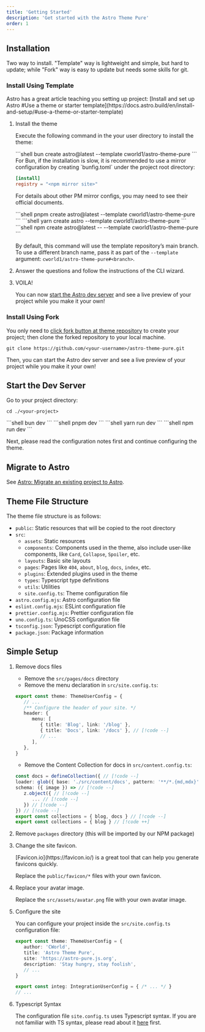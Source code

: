 ```yaml
---
title: 'Getting Started'
description: 'Get started with the Astro Theme Pure'
order: 1
---
```



## Installation

Two way to install. "Template" way is lightweight and simple, but hard to update; while "Fork" way is easy to update but needs some skills for git.

### Install Using Template

<Aside type='tip'>
Astro has a great article teaching you setting up project: [Install and set up Astro #Use a theme or starter template](https://docs.astro.build/en/install-and-setup/#use-a-theme-or-starter-template) 
</Aside>

<Steps>

1. Install the theme

   Execute the following command in the your user directory to install the theme:
   
   <Tabs>
   <TabItem label='bun'>
   ```shell
   bun create astro@latest --template cworld1/astro-theme-pure
   ```
   <Aside type='tip'>
   For Bun, if the installation is slow, it is recommended to use a mirror configuration by creating `bunfig.toml` under the project root directory:

   ```toml title="bunfig.toml"
   [install]
   registry = "<npm mirror site>"
   ```

   For details about other PM mirror configs, you may need to see their official documents.
   </Aside>
   </TabItem>
   <TabItem label='pnpm'>
   ```shell
   pnpm create astro@latest --template cworld1/astro-theme-pure
   ```
   </TabItem>
   <TabItem label='yarn'>
   ```shell
   yarn create astro --template cworld1/astro-theme-pure
   ```
   </TabItem>
   <TabItem label='npm'>
   ```shell
   npm create astro@latest -- --template cworld1/astro-theme-pure
   ```
   </TabItem>
   </Tabs>

   By default, this command will use the template repository’s main branch. To use a different branch name, pass it as part of the `--template` argument: `cworld1/astro-theme-pure#<branch>`.

2. Answer the questions and follow the instructions of the CLI wizard.

3. VOILA!

   You can now [start the Astro dev server](https://docs.astro.build/en/install-and-setup/#start-the-astro-dev-server) and see a live preview of your project while you make it your own!

</Steps>

### Install Using Fork

You only need to [click fork button at theme repository](https://github.com/cworld1/astro-theme-pure/fork) to create your project; then clone the forked repository to your local machine.

```shell
git clone https://github.com/<your-username>/astro-theme-pure.git
```

Then, you can start the Astro dev server and see a live preview of your project while you make it your own!

## Start the Dev Server

Go to your project directory:

```shell
cd ./<your-project>
```

<Tabs>
<TabItem label='bun'>
```shell
bun dev
```
</TabItem>
<TabItem label='pnpm'>
```shell
pnpm dev
```
</TabItem>
<TabItem label='yarn'>
```shell
yarn run dev
```
</TabItem>
<TabItem label='npm'>
```shell
npm run dev
```
</TabItem>
</Tabs>

Next, please read the configuration notes first and continue configuring the theme.

## Migrate to Astro

See [Astro: Migrate an existing project to Astro](https://docs.astro.build/en/guides/migrate-to-astro/).

## Theme File Structure

The theme file structure is as follows:

- `public`: Static resources that will be copied to the root directory
- `src`:
  - `assets`: Static resources
  - `components`: Components used in the theme, also include user-like components, like `Card`, `Collapse`, `Spoiler`, etc.
  - `layouts`: Basic site layouts
  - `pages`: Pages like `404`, `about`, `blog`, `docs`, `index`, etc.
  - `plugins`: Extended plugins used in the theme
  - `types`: Typescript type definitions
  - `utils`: Utilities
  - `site.config.ts`: Theme configuration file
- `astro.config.mjs`: Astro configuration file
- `eslint.config.mjs`: ESLint configuration file
- `prettier.config.mjs`: Prettier configuration file
- `uno.config.ts`: UnoCSS configuration file
- `tsconfig.json`: Typescript configuration file
- `package.json`: Package information

## Simple Setup


<Steps>

1. Remove docs files

   - Remove the `src/pages/docs` directory
   - Remove the menu declaration in `src/site.config.ts`:
   
   ```ts title="src/site.config.ts"
   export const theme: ThemeUserConfig = {
      // ...
      /** Configure the header of your site. */
      header: {
         menu: [
            { title: 'Blog', link: '/blog' },
            { title: 'Docs', link: '/docs' }, // [!code --]
            // ...
         ],
      },
   }
   ```

   - Remove the Content Collection for docs in `src/content.config.ts`:

   ```ts title="src/content.config.ts"
   const docs = defineCollection({ // [!code --]
   loader: glob({ base: './src/content/docs', pattern: '**/*.{md,mdx}' }), // [!code --]
   schema: ({ image }) => // [!code --]
      z.object({ // [!code --]
         ... // [!code --]
      }) // [!code --]
   }) // [!code --]
   export const collections = { blog, docs } // [!code --]
   export const collections = { blog } // [!code ++]
   ```

2. Remove `packages` directory (this will be imported by our NPM package)

3. Change the site favicon.

   <Aside type='tip'>
   [Favicon.io](https://favicon.io/) is a great tool that can help you generate favicons quickly.
   </Aside>

   Replace the `public/favicon/*` files with your own favicon.

4. Replace your avatar image.

   Replace the `src/assets/avatar.png` file with your own avatar image.

5. Configure the site

   You can configure your project inside the `src/site.config.ts` configuration file:

   ```ts title="src/site.config.ts"
   export const theme: ThemeUserConfig = {
      author: 'CWorld',
      title: 'Astro Theme Pure',
      site: 'https://astro-pure.js.org',
      description: 'Stay hungry, stay foolish',
      // ...
   }

   export const integ: IntegrationUserConfig = { /* ... */ }
   // ...
   ```

6. Typescript Syntax

   The configuration file `site.config.ts` uses Typescript syntax. If you are not familiar with TS syntax, please read about it [here](https://learnxinyminutes.com/docs/typescript/) first.

</Steps>
